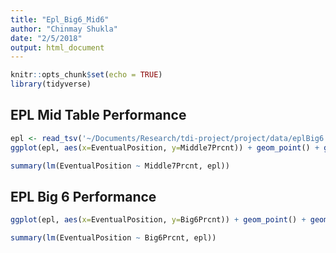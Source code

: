 ```yaml
---
title: "Epl_Big6_Mid6"
author: "Chinmay Shukla"
date: "2/5/2018"
output: html_document
---
```


```r
knitr::opts_chunk$set(echo = TRUE)
library(tidyverse)
```

## EPL Mid Table Performance

```r
epl <- read_tsv('~/Documents/Research/tdi-project/project/data/eplBig6.results.tsv')
ggplot(epl, aes(x=EventualPosition, y=Middle7Prcnt)) + geom_point() + geom_smooth(method='lm') + theme_bw()

```


```r
summary(lm(EventualPosition ~ Middle7Prcnt, epl))
```

## EPL Big 6 Performance

```r
ggplot(epl, aes(x=EventualPosition, y=Big6Prcnt)) + geom_point() + geom_smooth(method='lm') + theme_bw()
```

```r
summary(lm(EventualPosition ~ Big6Prcnt, epl))
```